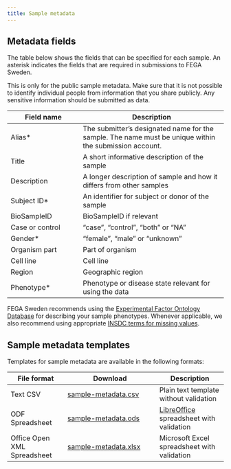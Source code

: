 ```yaml
---
title: Sample metadata
---
```


## Metadata fields

The table below shows the fields that can be specified for each sample.
An asterisk indicates the fields that are required in submissions to
FEGA Sweden.

::: callout-important
This is only for the public sample metadata. Make sure that it is not
possible to identify individual people from information that you share
publicly. Any sensitive information should be submitted as data.
:::

| Field name      | Description                                                                                            |
|------------------------|-----------------------------------------------|
| Alias\*         | The submitter's designated name for the sample. The name must be unique within the submission account. |
| Title           | A short informative description of the sample                                                          |
| Description     | A longer description of sample and how it differs from other samples                                   |
| Subject ID\*    | An identifier for subject or donor of the sample                                                       |
| BioSampleID     | BioSampleID if relevant                                                                                |
| Case or control | "case", "control", "both" or "NA"                                                                      |
| Gender\*        | "female", "male" or "unknown"                                                                          |
| Organism part   | Part of organism                                                                                       |
| Cell line       | Cell line                                                                                              |
| Region          | Geographic region                                                                                      |
| Phenotype\*     | Phenotype or disease state relevant for using the data                                                 |

FEGA Sweden recommends using the [Experimental Factor Ontology
Database](http://bioportal.bioontology.org/ontologies/EFO?p=classes) for
describing your sample phenotypes. Whenever applicable, we also
recommend using appropriate [INSDC terms for missing
values](https://ena-docs.readthedocs.io/en/latest/submit/samples/missing-values.html).

## Sample metadata templates

Templates for sample metadata are available in the following formats:

| File format                 | Download                                                                                          | Description                                                            |
|-------------------|-------------------------------|-----------------------|
| Text CSV                    | <a href="templates/sample-metadata.csv" download="sample-metadata.csv">sample-metadata.csv</a>    | Plain text template without validation                                 |
| ODF Spreadsheet             | <a href="templates/sample-metadata.ods" download="sample-metadata.ods">sample-metadata.ods</a>    | [LibreOffice](https://www.libreoffice.org) spreadsheet with validation |
| Office Open XML Spreadsheet | <a href="templates/sample-metadata.xlsx" download="sample-metadata.xlsx">sample-metadata.xlsx</a> | Microsoft Excel spreadsheet with validation                            |
